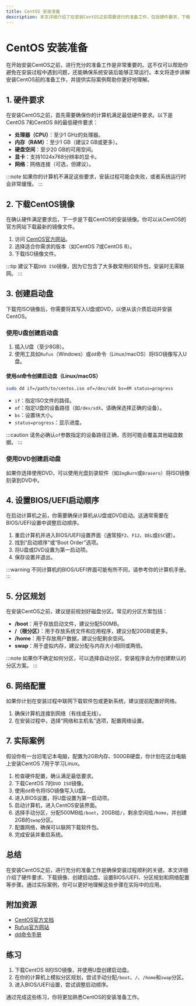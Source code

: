 ```yaml
---
title: CentOS 安装准备
description: 本文详细介绍了在安装CentOS之前需要进行的准备工作，包括硬件要求、下载镜像、创建启动盘等步骤，适合初学者学习。
---
```


# CentOS 安装准备

在开始安装CentOS之前，进行充分的准备工作是非常重要的。这不仅可以帮助你避免在安装过程中遇到问题，还能确保系统安装后能够正常运行。本文将逐步讲解安装CentOS前的准备工作，并提供实际案例帮助你更好地理解。

## 1. 硬件要求

在安装CentOS之前，首先需要确保你的计算机满足最低硬件要求。以下是CentOS 7和CentOS 8的最低硬件要求：

- **处理器（CPU）**：至少1 GHz的处理器。
- **内存（RAM）**：至少1 GB（建议2 GB或更多）。
- **硬盘空间**：至少20 GB的可用空间。
- **显卡**：支持1024x768分辨率的显卡。
- **网络**：网络连接（可选，但建议）。

:::note
如果你的计算机不满足这些要求，安装过程可能会失败，或者系统运行时会非常缓慢。
:::

## 2. 下载CentOS镜像

在确认硬件满足要求后，下一步是下载CentOS的安装镜像。你可以从CentOS的官方网站下载最新的镜像文件。

1. 访问 [CentOS官方网站](https://www.centos.org/download/)。
2. 选择适合你需求的版本（如CentOS 7或CentOS 8）。
3. 下载ISO镜像文件。

:::tip
建议下载`DVD ISO`镜像，因为它包含了大多数常用的软件包，安装时无需联网。
:::

## 3. 创建启动盘

下载完ISO镜像后，你需要将其写入U盘或DVD，以便从该介质启动并安装CentOS。

### 使用U盘创建启动盘

1. 插入U盘（至少8GB）。
2. 使用工具如`Rufus`（Windows）或`dd`命令（Linux/macOS）将ISO镜像写入U盘。

#### 使用`dd`命令创建启动盘（Linux/macOS）

```bash
sudo dd if=/path/to/centos.iso of=/dev/sdX bs=4M status=progress
```

- `if`：指定ISO文件的路径。
- `of`：指定U盘的设备路径（如`/dev/sdX`，请确保选择正确的设备）。
- `bs`：设置块大小。
- `status=progress`：显示进度。

:::caution
请务必确认`of`参数指定的设备路径正确，否则可能会覆盖其他磁盘数据。
:::

### 使用DVD创建启动盘

如果你选择使用DVD，可以使用光盘刻录软件（如`ImgBurn`或`Brasero`）将ISO镜像刻录到DVD中。

## 4. 设置BIOS/UEFI启动顺序

在启动计算机之前，你需要确保计算机从U盘或DVD启动。这通常需要在BIOS/UEFI设置中调整启动顺序。

1. 重启计算机并进入BIOS/UEFI设置界面（通常按`F2`、`F12`、`DEL`或`ESC`键）。
2. 找到“启动顺序”或“Boot Order”选项。
3. 将U盘或DVD设置为第一启动项。
4. 保存设置并退出。

:::warning
不同计算机的BIOS/UEFI界面可能有所不同，请参考你的计算机手册。
:::

## 5. 分区规划

在安装CentOS之前，建议提前规划好磁盘分区。常见的分区方案包括：

- **/boot**：用于存放启动文件，建议分配500MB。
- **/（根分区）**：用于存放系统文件和应用程序，建议分配20GB或更多。
- **/home**：用于存放用户数据，建议分配剩余空间。
- **swap**：用于虚拟内存，建议分配与内存大小相同或两倍。

:::note
如果你不确定如何分区，可以选择自动分区，安装程序会为你创建默认的分区方案。
:::

## 6. 网络配置

如果你计划在安装过程中联网下载软件包或更新系统，建议提前配置好网络。

1. 确保计算机连接到网络（有线或无线）。
2. 在安装过程中，选择“网络和主机名”选项，配置网络设置。

## 7. 实际案例

假设你有一台旧笔记本电脑，配置为2GB内存、500GB硬盘，你计划在这台电脑上安装CentOS 7用于学习Linux。

1. 检查硬件配置，确认满足最低要求。
2. 下载CentOS 7的`DVD ISO`镜像。
3. 使用`dd`命令将ISO镜像写入U盘。
4. 进入BIOS设置，将U盘设置为第一启动项。
5. 启动计算机，进入CentOS安装界面。
6. 选择手动分区，分配500MB给`/boot`，20GB给`/`，剩余空间给`/home`，并创建2GB的`swap`分区。
7. 配置网络，确保可以联网下载软件包。
8. 完成安装并重启系统。

## 总结

在安装CentOS之前，进行充分的准备工作是确保安装过程顺利的关键。本文详细介绍了硬件要求、下载镜像、创建启动盘、设置BIOS/UEFI、分区规划和网络配置等步骤。通过实际案例，你可以更好地理解这些步骤在实际中的应用。

## 附加资源

- [CentOS官方文档](https://docs.centos.org/)
- [Rufus官方网站](https://rufus.ie/)
- [dd命令手册](https://linux.die.net/man/1/dd)

## 练习

1. 下载CentOS 8的ISO镜像，并使用U盘创建启动盘。
2. 在你的计算机上模拟分区规划，尝试手动分配`/boot`、`/`、`/home`和`swap`分区。
3. 进入BIOS/UEFI设置，尝试调整启动顺序。

通过完成这些练习，你将更加熟悉CentOS的安装准备工作。